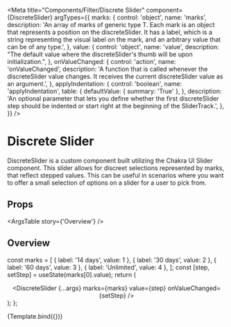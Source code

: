 



<Meta
  title="Components/Filter/Discrete Slider"
  component={DiscreteSlider}
  argTypes={{
    marks: {
      control: 'object',
      name: 'marks',
      description:
        'An array of marks of generic type T. Each mark is an object that represents a position on the discreteSlider. It has a label, which is a string representing the visual label on the mark, and an arbitrary value that can be of any type.',
    },
    value: {
      control: 'object',
      name: 'value',
      description:
        "The default value where the discreteSlider's thumb will be upon initialization.",
    },
    onValueChanged: {
      control: 'action',
      name: 'onValueChanged',
      description:
        'A function that is called whenever the discreteSlider value changes. It receives the current discreteSlider value as an argument.',
    },
    applyIndentation: {
      control: 'boolean',
      name: 'applyIndentation',
      table: {
        defaultValue: { summary: 'True' },
      },
      description:
        'An optional parameter that lets you define whether the first discreteSlider step should be indented or start right at the beginning of the SliderTrack.',
    },
  }}
/>

# Discrete Slider

DiscreteSlider is a custom component built utilizing the Chakra UI Slider component.
This slider allows for discreet selections represented by marks, that reflect stepped values.
This can be useful in scenarios where you want to offer a small selection of options on a slider for a user to pick from.

## Props

<ArgsTable story={'Overview'} />

## Overview

  const marks = [
    { label: '14 days', value: 1 },
    { label: '30 days', value: 2 },
    { label: '60 days', value: 3 },
    { label: 'Unlimited', value: 4 },
  ];
  const [step, setStep] = useState(marks[0].value);
  return (
    <Center>
      <Box width={392}>
        <DiscreteSlider
          {...args}
          marks={marks}
          value={step}
          onValueChanged={setStep}
        />
      </Box>
    </Center>
  );
};

<Canvas>
  <Story
    name="Overview"
    args={{
      applyIndentation: true,
    }}
  >
    {Template.bind({})}
  </Story>
</Canvas>
